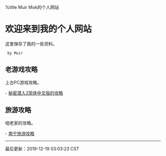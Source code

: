 ﻿%title Muir Mok的个人网站

= 欢迎来到我的个人网站 =

这里保存了我的一些资料。
  by Muir

== 老游戏攻略 ==

上古PC游戏攻略。

- [[igi2/index|秘密潜入2简体中文版的攻略]]

== 旅游攻略 ==

咱老家的攻略。

- [[http://nanninglvyou.net/index.html|南宁旅游攻略]]
<hr>
最后更新：2019-12-19 03:03:23 CST
